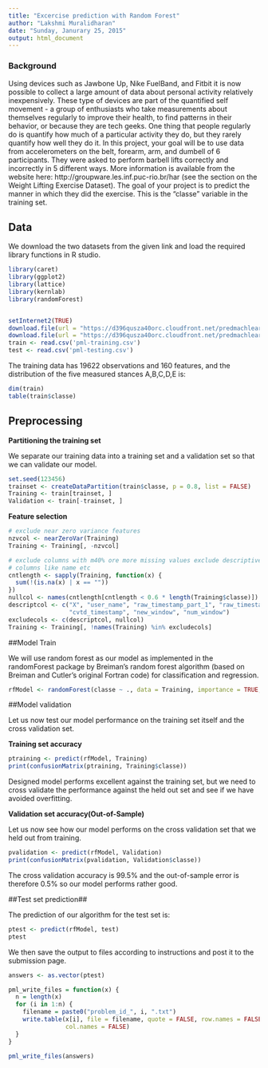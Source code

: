 ```yaml
---
title: "Excercise prediction with Random Forest"
author: "Lakshmi Muralidharan"
date: "Sunday, Janurary 25, 2015"
output: html_document
---
```


### Background
Using devices such as Jawbone Up, Nike FuelBand, and Fitbit it is now possible to collect a large amount of data about personal activity relatively inexpensively. These type of devices are part of the quantified self movement - a group of enthusiasts who take measurements about themselves regularly to improve their health, to find patterns in their behavior, or because they are tech geeks. One thing that people regularly do is quantify how much of a particular activity they do, but they rarely quantify how well they do it. In this project, your goal will be to use data from accelerometers on the belt, forearm, arm, and dumbell of 6 participants. They were asked to perform barbell lifts correctly and incorrectly in 5 different ways. More information is available from the website here: http://groupware.les.inf.puc-rio.br/har (see the section on the Weight Lifting Exercise Dataset). The goal of your project is to predict the manner in which they did the exercise. This is the "classe" variable in the training set.

## Data

We download the two datasets from the given link and load the required library functions in R studio.

```r
library(caret)
library(ggplot2)
library(lattice)
library(kernlab)
library(randomForest)


setInternet2(TRUE)
download.file(url = "https://d396qusza40orc.cloudfront.net/predmachlearn/pml-training.csv", destfile = "pml-training.csv")
download.file(url = "https://d396qusza40orc.cloudfront.net/predmachlearn/pml-testing.csv", destfile = "pml-testing.csv")
train <- read.csv('pml-training.csv')
test <- read.csv('pml-testing.csv')

```

The training data has 19622 observations and 160 features, and the distribution of the five measured stances A,B,C,D,E is:

```r
dim(train)
table(train$classe)

```


## Preprocessing
**Partitioning the training set**

We separate our training data into a training set and a validation set so that we can validate our model.

```r
set.seed(123456)
trainset <- createDataPartition(train$classe, p = 0.8, list = FALSE)
Training <- train[trainset, ]
Validation <- train[-trainset, ]

```

**Feature selection**
```r
# exclude near zero variance features
nzvcol <- nearZeroVar(Training)
Training <- Training[, -nzvcol]

# exclude columns with m40% ore more missing values exclude descriptive
# columns like name etc
cntlength <- sapply(Training, function(x) {
  sum(!(is.na(x) | x == ""))
})
nullcol <- names(cntlength[cntlength < 0.6 * length(Training$classe)])
descriptcol <- c("X", "user_name", "raw_timestamp_part_1", "raw_timestamp_part_2", 
                 "cvtd_timestamp", "new_window", "num_window")
excludecols <- c(descriptcol, nullcol)
Training <- Training[, !names(Training) %in% excludecols]

```

##Model Train

We will use random forest as our model as implemented in the randomForest package by Breiman's random forest algorithm (based on Breiman and Cutler's original Fortran code) for classification and regression.

```r
rfModel <- randomForest(classe ~ ., data = Training, importance = TRUE, ntrees = 10)

```

##Model validation

Let us now test our model performance on the training set itself and the cross validation set.

**Training set accuracy**
```r
ptraining <- predict(rfModel, Training)
print(confusionMatrix(ptraining, Training$classe))

```

Designed model performs excellent against the training set, but we need to cross validate the performance against the held out set and see if we have avoided overfitting.

**Validation set accuracy(Out-of-Sample)**

Let us now see how our model performs on the cross validation set that we held out from training.
```r
pvalidation <- predict(rfModel, Validation)
print(confusionMatrix(pvalidation, Validation$classe))

```

The cross validation accuracy is 99.5% and the out-of-sample error is therefore 0.5% so our model performs rather good.

##Test set prediction##

The prediction of our algorithm for the test set is:

```r
ptest <- predict(rfModel, test)
ptest

```

We then save the output to files according to instructions and post it to the submission page.

```r
answers <- as.vector(ptest)

pml_write_files = function(x) {
  n = length(x)
  for (i in 1:n) {
    filename = paste0("problem_id_", i, ".txt")
    write.table(x[i], file = filename, quote = FALSE, row.names = FALSE, 
                col.names = FALSE)
  }
}

pml_write_files(answers)

```
